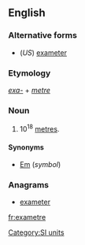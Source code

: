 ==English==

===Alternative forms===
* (''US'') [[exameter]]

===Etymology===
''[[exa-]]'' + ''[[metre]]''

===Noun===
{{en-noun}}

# 10<sup>18</sup> [[metre]]s.

====Synonyms====
* [[Em]] (''symbol'')

===Anagrams===
* [[exameter#English|exameter]]

[[Category:SI units]]

[[fr:exametre]]